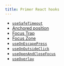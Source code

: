 ```yaml
---
title: Primer React hooks
---
```


- [`useSafeTimeout`](/guides/react/hooks/use-safe-timeout)
- [Anchored position](/guides/react/hooks/anchored-position)
- [Focus Trap](/guides/react/hooks/focus-trap)
- [Focus Zone](/guides/react/hooks/focus-zone)
- [`useOnEscapePress`](/guides/react/hooks/use-on-escape-press)
- [`useOnOutsideClick`](/guides/react/hooks/use-on-outside-click)
- [`useOpenAndCloseFocus`](/guides/react/hooks/use-open-and-close-focus)
- [`useOverlay`](/guides/react/hooks/use-overlay)
